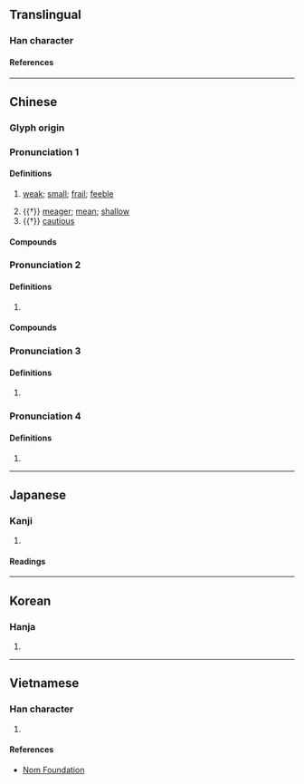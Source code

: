{{character info/new}}
==Translingual==

===Han character===
{{Han char|rn=39|rad=子|as=09|sn=12|four=77247|canj=SNDD|ids=⿸尸孨}}

====References====
{{Han ref|kx=0280.080|dkj=07000|dj=0549.070|hdz=21017.120|uh=5B71}}

----

==Chinese==
{{zh-forms}}

===Glyph origin===
{{Han etym}}

===Pronunciation 1===
{{zh-pron
|m=chán
|c=saan4
|mc=1+2
|oc=1,1+3
|ma=
|cat=a
}}

====Definitions====
{{zh-hanzi}}

# {{lb|zh|literary}} [[weak]]; [[small]]; [[frail]]; [[feeble]]
# {{†}} [[meager]]; [[mean]]; [[shallow]]
# {{†}} [[cautious]]

====Compounds====
{{zh-der|孱瑣|孱弱|孱困|孱王|孱軀||孱羸|孱夫}}

===Pronunciation 2===
{{zh-pron
|m=càn
|c=caan3,zaan6
|cat=
}}

====Definitions====
{{zh-hanzi}}

# {{zh-only|孱頭|[[coward]]; [[weakling]]}}

====Compounds====
{{zh-der|孱頭|孱頭貨}}

===Pronunciation 3===
{{zh-pron
|m=jiān
|cat=
}}

====Definitions====
{{zh-hanzi}}

# {{rfdef|zh}}

===Pronunciation 4===
{{zh-pron
|m=zhàn
|mc=3
|oc=n,2
|cat=
}}

====Definitions====
{{zh-hanzi}}

# {{rfdef|zh}}

----

==Japanese==

===Kanji===
{{ja-kanji|grade=|rs=子09}}

# {{defn|lang=ja|sort=子09}}

====Readings====
{{ja-readings
|on=せん, さん
|kun=よわい
}}

----

==Korean==

===Hanja===
{{ko-hanja|잔}}

# {{defn|lang=ko|sort=子09}}

----

==Vietnamese==

===Han character===
{{vi-readings|rs=子09|reading=[[sàn]], [[sờn]]}}

# {{defn|lang=vi|sort=子09}}

====References====
* [http://nomfoundation.org/common/nom_details.php?codepoint=5b71 Nom Foundation]